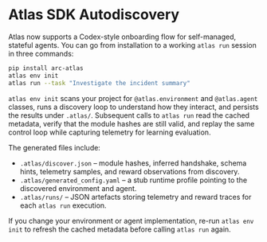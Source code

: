 # Atlas SDK Autodiscovery

Atlas now supports a Codex-style onboarding flow for self-managed, stateful agents.
You can go from installation to a working `atlas run` session in three commands:

```bash
pip install arc-atlas
atlas env init
atlas run --task "Investigate the incident summary"
```

`atlas env init` scans your project for `@atlas.environment` and
`@atlas.agent` classes, runs a discovery loop to understand how they
interact, and persists the results under `.atlas/`. Subsequent calls to
`atlas run` read the cached metadata, verify that the module hashes are
still valid, and replay the same control loop while capturing telemetry
for learning evaluation.

The generated files include:

- `.atlas/discover.json` – module hashes, inferred handshake, schema hints,
  telemetry samples, and reward observations from discovery.
- `.atlas/generated_config.yaml` – a stub runtime profile pointing to the
  discovered environment and agent.
- `.atlas/runs/` – JSON artefacts storing telemetry and reward traces for
  each `atlas run` execution.

If you change your environment or agent implementation, re-run
`atlas env init` to refresh the cached metadata before calling
`atlas run` again.
